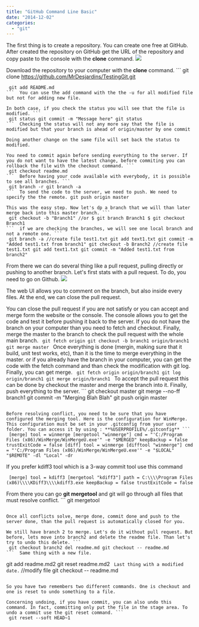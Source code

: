 ```yaml
---
title: "GitHub Command Line Basic"
date: "2014-12-02"
categories: 
  - "git"
---
```


The first thing is to create a repository. You can create one free at GitHub. After created the repository on GitHub get the URL of the repository and copy paste to the console with the **clone** command. ![](images/GitHubCloneHttpUrl-400x247.png)

Download the repository to your computer with the **clone** command. ``` 
 git clone https://github.com/MrDesjardins/TestingGit.git 
```  ![](images/GitCloneExistingRepository-400x66.png)
 git add README.md 
```  You can use the add command with the the -u for all modified file but not for adding new file.

In both case, if you check the status you will see that the file is modified. ``` 
 git status git commit -m "Message here" git status 
```  Checking the status will not any more say that the file is modified but that your branch is ahead of origin/master by one commit

Doing another change on the same file will set back the status to modified.

You need to commit again before sending everything to the server. If you do not want to have the latest change, before commiting you can rollback the file with the checkout command. ``` 
 git checkout readme.md 
```  Before having your code available with everybody, it is possible to see all branches. ``` 
 git branch -r git branch -a 
```  To send the code to the server, we need to push. We need to specify the the remote. git push origin master

This was the easy step. Now let's dp a branch that we will than later merge back into this master branch. ``` 
 git checkout -b "Branch1" //or $ git branch Branch1 $ git checkout Branch1 
```  if we are checking the branches, we will see one local branch and not a remote one. ``` 
 git branch -a //create file test1.txt git add text1.txt git commit -m "Added test1.txt from branch1" git checkout -b Branch2 //create file test1.txt git add text1.txt git commit -m "Added test1.txt from branch2" 
``` 

From there we can do several thing like a pull request, pulling directly or pushing to another branch. Let's first stats with a pull request. To do, you need to go on Github. ![](images/GitComment-336x400.png)

The web UI allows you to comment on the branch, but also inside every files. At the end, we can close the pull request.

You can close the pull request if you are not satisfy or you can accept and merge form the website or the console. The console allows you to get the code and test it before pushing it back to the server. If you do not have the branch on your computer than you need to fetch and checkout. Finally, merge the master to the branch to check the pull request with the whole main branch. ``` 
 git fetch origin git checkout -b branch1 origin/branch1 git merge master 
```  Once everything is done (mergin, making sure that it build, unit test works, etc), than it is the time to merge everything in the master. or if you already have the branch in your computer, you can get the code with the fetch command and than check the modification with git log. Finally, you can get merge. ``` 
 git fetch origin origin/branch1 git log origin/branch1 git merge origin/branch1 
```  To accept the pull request this can be done by checkout the master and merge the branch into it. Finally, push everything to the server. ``` 
 git checkout master git merge --no-ff branch1 git commit -m "Merging Blah Blah" git push origin master 
```  Like in this example, conflict can occur. ![](images/GitStatusConflict-400x149.png)

Before resolving conflict, you need to be sure that you have configured the merging tool. Here is the configuration for WinMerge. This configuration must be set in your .gitconfig from your user folder. You can access it by using : **%USERPROFILE%/.gitconfig** ``` 
 [merge] tool = winmerge [mergetool "winmerge"] cmd = "'C:/Program Files (x86)/WinMerge/WinMergeU.exe'" -e "$MERGED" keepBackup = false trustExitCode = false [diff] tool = winmerge [difftool "winmerge"] cmd = "'C:/Program Files (x86)/WinMerge/WinMergeU.exe'" -e "$LOCAL" "$REMOTE" -dl "Local" -dr 
``` 

If you prefer kdiff3 tool which is a 3-way commit tool use this command

``` 
 [merge] tool = kdiff3 [mergetool "kdiff3"] path = C:\\\\Program Files (x86)\\\\KDiff3\\\\kdiff3.exe keepBackup = false trustExitCode = false 
``` 

From there you can go **git mergetool** and git will go through all files that must resolve conflict. ``` 
 git mergetool 
``` 

Once all conflicts solve, merge done, commit done and push to the server done, than the pull request is automatically closed for you.

We still have branch 2 to merge. Let's do it without pull request. But before, lets move into branch2 and delete the readme file. Than let's try to undo this delete. ``` 
 git checkout branch2 del readme.md git checkout -- readme.md 
```  Same thing with a new file.

``` 
 git add readme.md2 git reset readme.md2 
```  Last thing with a modified date. ``` 
 //modify file git checkout -- readme.md 
``` 

So you have two remembers two different commands. One is checkout and one is reset to undo something to a file.

Concerning undoing, if you have commit, you can also undo this command. In fact, committing only put the file in the stage area. To undo a commit use the git reset command. ``` 
 git reset --soft HEAD~1 
``` 

